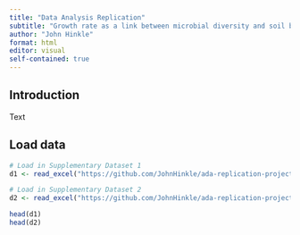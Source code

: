 ```yaml
---
title: "Data Analysis Replication"
subtitle: "Growth rate as a link between microbial diversity and soil biogeochemistry (Foley et al., 2024)"
author: "John Hinkle"
format: html
editor: visual
self-contained: true
---
```


## Introduction

Text

## Load data

```r
# Load in Supplementary Dataset 1
d1 <- read_excel("https://github.com/JohnHinkle/ada-replication-project/raw/refs/heads/main/data/Supplementary%20Dataset%201.xlsx", sheet = 1)

# Load in Supplementary Dataset 2
d2 <- read_excel("https://github.com/JohnHinkle/ada-replication-project/raw/refs/heads/main/data/Supplementary%20Dataset%202.xlsx", sheet = 1)

head(d1)
head(d2)
```
